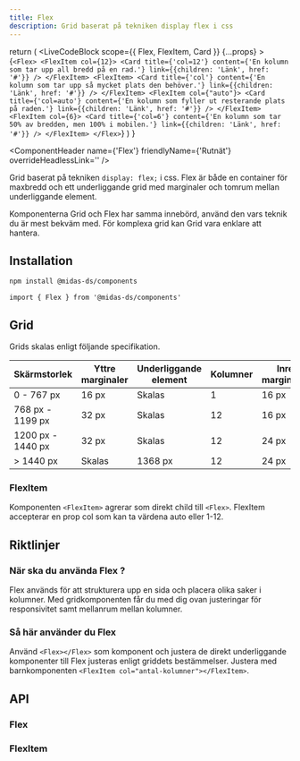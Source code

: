 ```yaml
---
title: Flex
description: Grid baserat på tekniken display flex i css
---
```



  return (
    <LiveCodeBlock
      scope={{ Flex, FlexItem, Card }}
      {...props}
    >
      {`<Flex>
          <FlexItem col={12}>
              <Card title={'col=12'} content={'En kolumn som tar upp all bredd på en rad.'} link={{children: 'Länk', href: '#'}} />
          </FlexItem>
          <FlexItem>
              <Card title={'col'} content={'En kolumn som tar upp så mycket plats den behöver.'} link={{children: 'Länk', href: '#'}} />
          </FlexItem>
          <FlexItem col={"auto"}>
              <Card title={'col=auto'} content={'En kolumn som fyller ut resterande plats på raden.'} link={{children: 'Länk', href: '#'}} />
          </FlexItem>
          <FlexItem col={6}>
              <Card title={'col=6'} content={'En kolumn som tar 50% av bredden, men 100% i mobilen.'} link={{children: 'Länk', href: '#'}} />
          </FlexItem>
      </Flex>`}
    </LiveCodeBlock>
  )
}

<ComponentHeader
  name={'Flex'}
  friendlyName={'Rutnät'}
  overrideHeadlessLink=''
/>

Grid baserat på tekniken `display: flex;` i css. Flex är både en container för maxbredd och ett underliggande grid med marginaler och tomrum mellan underliggande element.

Komponenterna Grid och Flex har samma innebörd, använd den vars teknik du är mest bekväm med. För komplexa grid kan Grid vara enklare att hantera.

<Example hideCode />

## Installation

```bash npm2yarn
npm install @midas-ds/components
```

```tsx
import { Flex } from '@midas-ds/components'
```

<Example hideExample />

## Grid

Grids skalas enligt följande specifikation.

| Skärmstorlek      | Yttre marginaler | Underliggande element | Kolumner | Inre marginaler |
| ----------------- | ---------------- | --------------------- | -------- | --------------- |
| 0 - 767 px        | 16 px            | Skalas                | 1        | 16 px           |
| 768 px - 1199 px  | 32 px            | Skalas                | 12       | 16 px           |
| 1200 px - 1440 px | 32 px            | Skalas                | 12       | 24 px           |
| > 1440 px         | Skalas           | 1368 px               | 12       | 24 px           |

### FlexItem

Komponenten `<FlexItem>` agrerar som direkt child till `<Flex>`. FlexItem accepterar en prop col som kan ta värdena auto eller 1-12.

## Riktlinjer

### När ska du använda Flex ?

Flex används för att strukturera upp en sida och placera olika saker i kolumner. Med gridkomponenten får du med dig ovan justeringar för responsivitet samt mellanrum mellan kolumner.

### Så här använder du Flex

Använd `<Flex></Flex>` som komponent och justera de direkt underliggande komponenter till Flex justeras enligt griddets bestämmelser. Justera med barnkomponenten `<FlexItem col="antal-kolumner"></FlexItem>`.

## API

### Flex

<PropTable name='Flex' />

### FlexItem

<PropTable
  name='FlexItem'
  defaultOpen={false}
/>
